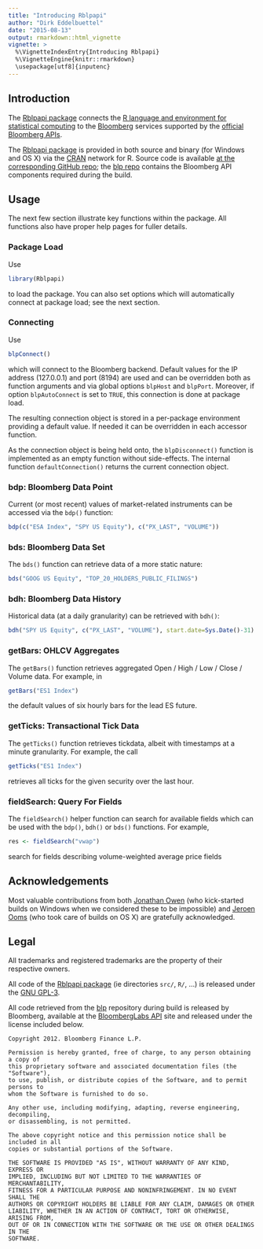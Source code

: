 ```yaml
---
title: "Introducing Rblpapi"
author: "Dirk Eddelbuettel"
date: "2015-08-13"
output: rmarkdown::html_vignette
vignette: >
  %\VignetteIndexEntry{Introducing Rblpapi}
  %\VignetteEngine{knitr::rmarkdown}
  \usepackage[utf8]{inputenc}
---
```


## Introduction

The [Rblpapi package](https://github.com/Rblp/Rblpapi) connects the
[R language and environment for statistical computing](http://www.r-project.org)
to the [Bloomberg](http://www.bloomberg.com) services supported by the
[official Bloomberg APIs](http://www.bloomberglabs.com/api/).

The [Rblpapi package](https://github.com/Rblp/Rblpapi) is provided in both
source and binary (for Windows and OS X) via the
[CRAN](http://cran.r-project.org) network for R.  Source code is available
[at the corresponding GitHub repo](https://github.com/Rblp/Rblpapi); the
[blp repo](https://github.com/Rblp/blp) contains the Bloomberg API components
required during the build.

## Usage

The next few section illustrate key functions within the package. All
functions also have proper help pages for fuller details.

### Package Load

Use

```r
library(Rblpapi)
````

to load the package.  You can also set options which will
automatically connect at package load; see the next section.

### Connecting

Use

```r
blpConnect()
```

which will connect to the Bloomberg backend. Default values for the IP
address (127.0.0.1) and port (8194) are used and can be overridden both as
function arguments and via global options `blpHost` and `blpPort`.  Moreover,
if option `blpAutoConnect` is set to `TRUE`, this connection is done at
package load.

The resulting connection object is stored in a per-package environment providing
a default value.  If needed it can be overridden in each accessor function.

As the connection object is being held onto, the `blpDisconnect()`
function is implemented as an empty function without side-effects.  The internal
function `defaultConnection()` returns the current connection object.

### bdp: Bloomberg Data Point

Current (or most recent) values of market-related instruments can be accessed
via the `bdp()` function:

```r
bdp(c("ESA Index", "SPY US Equity"), c("PX_LAST", "VOLUME"))
```

### bds: Bloomberg Data Set 

The `bds()` function can retrieve data of a more static nature:

```r
bds("GOOG US Equity", "TOP_20_HOLDERS_PUBLIC_FILINGS")
```

### bdh: Bloomberg Data History

Historical data (at a daily granularity) can be retrieved with `bdh()`:

```r
bdh("SPY US Equity", c("PX_LAST", "VOLUME"), start.date=Sys.Date()-31)
```

### getBars: OHLCV Aggregates

The `getBars()` function retrieves aggregated Open / High / Low /
Close / Volume data. For example, in

```r
getBars("ES1 Index")
```

the default values of six hourly bars for the lead ES future.

### getTicks: Transactional Tick Data


The `getTicks()` function retrieves tickdata, albeit with timestamps
at a minute granularity.  For example, the call

```r
getTicks("ES1 Index")
```

retrieves all ticks for the given security over the last hour. 

### fieldSearch: Query For Fields

The `fieldSearch()` helper function can search for available fields
which can be used with the `bdp()`, `bdh()` or `bds()` functions. For example,

```r
res <- fieldSearch("vwap")
```

search for fields describing volume-weighted average price fields

## Acknowledgements

Most valuable contributions from both
[Jonathan Owen](https://github.com/jrowen) (who kick-started builds on
Windows when we considered these to be impossible) and
[Jeroen Ooms](https://jeroenooms.github.io/) (who took care of builds on OS
X) are gratefully acknowledged.

## Legal

All trademarks and registered trademarks are the property of their respective owners.

All code of the [Rblpapi package](https://github.com/Rblp/Rblpapi) (ie
directories `src/`, `R/`, ...) is released under the
[GNU GPL-3](http://www.gnu.org/licenses/gpl-3.0.en.html).

All code retrieved from the [blp](https://github.com/Rblp/blp) repository
during build is released by Bloomberg, available at the
[BloombergLabs API](http://www.bloomberglabs.com/api/libraries/) site
and released under the license included below.

```
Copyright 2012. Bloomberg Finance L.P.

Permission is hereby granted, free of charge, to any person obtaining a copy of
this proprietary software and associated documentation files (the "Software"),
to use, publish, or distribute copies of the Software, and to permit persons to
whom the Software is furnished to do so.

Any other use, including modifying, adapting, reverse engineering, decompiling,
or disassembling, is not permitted.

The above copyright notice and this permission notice shall be included in all
copies or substantial portions of the Software.

THE SOFTWARE IS PROVIDED "AS IS", WITHOUT WARRANTY OF ANY KIND, EXPRESS OR
IMPLIED, INCLUDING BUT NOT LIMITED TO THE WARRANTIES OF MERCHANTABILITY,
FITNESS FOR A PARTICULAR PURPOSE AND NONINFRINGEMENT. IN NO EVENT SHALL THE
AUTHORS OR COPYRIGHT HOLDERS BE LIABLE FOR ANY CLAIM, DAMAGES OR OTHER
LIABILITY, WHETHER IN AN ACTION OF CONTRACT, TORT OR OTHERWISE, ARISING FROM,
OUT OF OR IN CONNECTION WITH THE SOFTWARE OR THE USE OR OTHER DEALINGS IN THE
SOFTWARE.
```

